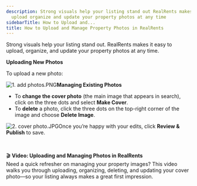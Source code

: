 ```yaml
---
description: Strong visuals help your listing stand out RealRents makes it easy to
  upload organize and update your property photos at any time
sidebarTitle: How to Upload and...
title: How to Upload and Manage Property Photos in RealRents
---
```


Strong visuals help your listing stand out. RealRents makes it easy to upload, organize, and update your property photos at any time.

**Uploading New Photos**

To upload a new photo:

<Steps>
  <Step title="Click the **Photos** tab in the left-hand menu.">
  </Step>
  <Step title="Click the blue **+ Add Photos** button on the right.">
  </Step>
  <Step title="Choose your images from your device. Once uploaded, they’ll appear in your photo library.">
  </Step>
</Steps>

![1. add photos.PNG](/images/radix/844dcf81eb17cb68b2e857d4ade21953d5a70fa5.png)**Managing Existing Photos**

* To **change the cover photo** (the main image that appears in search), click on the three dots and select **Make Cover**.
* To **delete** a photo, click the three dots on the top-right corner of the image and choose **Delete Image**.

![2. cover photo.JPG](/images/radix/4056894d2d088bfe199772330fe7c0fb13d02eba.jpg)Once you’re happy with your edits, click **Review & Publish** to save.

 

🎬 **Video: Uploading and Managing Photos in RealRents**  
Need a quick refresher on managing your property images? This video walks you through uploading, organizing, deleting, and updating your cover photo—so your listing always makes a great first impression.